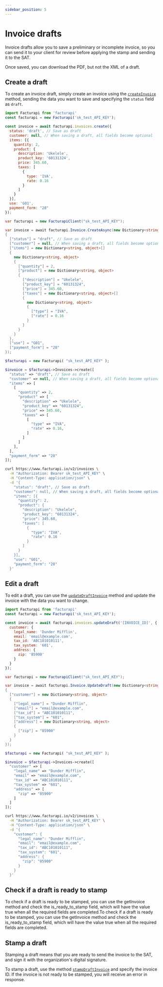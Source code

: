 ```yaml
---
sidebar_position: 5
---
```



# Invoice drafts

Invoice drafts allow you to save a preliminary or incomplete invoice, so you can send it to your client for review before applying the stamp and sending it to the SAT.

Once saved, you can download the PDF, but not the XML of a draft.

## Create a draft

To create an invoice draft, simply create an invoice using the [`createInvoice`](/api/#tag/invoice/operation/createInvoice) method, sending the data you want to save and specifying the `status` field as `draft`.

<Tabs groupId="codeExamples">
<TabItem value="js" label="Node.js" default>

```javascript
import Facturapi from 'facturapi'
const facturapi = new Facturapi('sk_test_API_KEY');

const invoice = await facturapi.invoices.create({
  status: 'draft', // Save as draft
  customer: null, // When saving a draft, all fields become optional
  items: [{
    quantity: 2,
    product: {
      description: 'Ukelele',
      product_key: '60131324',
      price: 345.60,
      taxes: [
        {
          type: 'IVA',
          rate: 0.16
        }
      ]
    }
  }],
  use: 'G01',
  payment_form: "28"
});
```

</TabItem>
<TabItem value="cs" label="C#">

```csharp
var facturapi = new FacturapiClient("sk_test_API_KEY");

var invoice = await facturapi.Invoice.CreateAsync(new Dictionary<string, object>
{
  ["status"] = "draft", // Save as draft
  ["customer"] = null, // When saving a draft, all fields become optional
  ["items"] = new Dictionary<string, object>[]
  {
    new Dictionary<string, object>
    {
      ["quantity"] = 2,
      ["product"] = new Dictionary<string, object>
      {
        ["description"] = "Ukelele",
        ["product_key"] = "60131324",
        ["price"] = 345.60,
        ["taxes"] = new Dictionary<string, object>[]
        {
          new Dictionary<string, object>
          {
            ["type"] = "IVA",
            ["rate"] = 0.16
          }
        }
      }
    }
  },
  ["use"] = "G01",
  ["payment_form"] = "28"
});
```

</TabItem>
<TabItem value="php" label="PHP">

```php
$facturapi = new Facturapi( "sk_test_API_KEY" );

$invoice = $facturapi->Invoices->create([
  "status" => "draft", // Save as draft
  "customer" => null, // When saving a draft, all fields become optional
  "items" => [
    [
      "quantity" => 2,
      "product" => [
        "description" => "Ukelele",
        "product_key" => "60131324",
        "price" => 345.60,
        "taxes" => [
          [
            "type" => "IVA",
            "rate" => 0.16,
          ]
        ]
      ]
    ],
  ],
  "payment_form" => "28"
]);
```

</TabItem>
<TabItem value="curl" label="cURL">

```bash
curl https://www.facturapi.io/v2/invoices \
  -H "Authorization: Bearer sk_test_API_KEY" \
  -H "Content-Type: application/json" \
  -d '{
    "status": "draft", // Save as draft
    "customer": null, // When saving a draft, all fields become optional
    "items": [{
      "quantity": 2,
      "product": {
        "description": "Ukelele",
        "product_key": "60131324",
        "price": 345.60,
        "taxes": [
          {
            "type": "IVA",
            "rate": 0.16
          }
        ]
      }
    }],
    "use": "G01",
    "payment_form": "28"
  }'
```

</TabItem>
</Tabs>

## Edit a draft

To edit a draft, you can use the
[`updateDraftInvoice`](/api/#tag/invoice/operation/updateDraftInvoice) method
and update the invoice with the data you want to change.

<Tabs groupId="codeExamples">
<TabItem value="js" label="Node.js" default>

```javascript
import Facturapi from 'facturapi'
const facturapi = new Facturapi('sk_test_API_KEY');

const invoice = await facturapi.invoices.updateDraft('[INVOICE_ID]', {
  customer: {
    legal_name: 'Dunder Mifflin',
    email: 'email@example.com',
    tax_id: 'ABC101010111',
    tax_system: '601',
    address: {
      zip: '85900'
    }
  }
});
```

</TabItem>
<TabItem value="cs" label="C#">

```csharp
var facturapi = new FacturapiClient("sk_test_API_KEY");

var invoice = await facturapi.Invoice.UpdateDraft(new Dictionary<string, object>
{
  ["customer"] = new Dictionary<string, object>
  {
    ["legal_name"] = "Dunder Mifflin",
    ["email"] = "email@example.com",
    ["tax_id"] = "ABC101010111",
    ["tax_system"] = "601",
    ["address"] = new Dictionary<string, object>
    {
      ["zip"] = "85900"
    }
  }
});
```

</TabItem>
<TabItem value="php" label="PHP">

```php
$facturapi = new Facturapi( "sk_test_API_KEY" );

$invoice = $facturapi->Invoices->create([
  "customer" => [
    "legal_name" => "Dunder Mifflin",
    "email" => "email@example.com",
    "tax_id" => "ABC101010111",
    "tax_system" => "601",
    "address" => [
      "zip" => "85900"
    ]
  ]
]);
```

</TabItem>
<TabItem value="curl" label="cURL">

```bash
curl https://www.facturapi.io/v2/invoices \
  -H "Authorization: Bearer sk_test_API_KEY" \
  -H "Content-Type: application/json" \
  -d '{
    "customer": {
      "legal_name": "Dunder Mifflin",
      "email": "email@example.com",
      "tax_id": "ABC101010111",
      "tax_system": "601",
      "address": {
        "zip": "85900"
      }
    }
  }'
```

</TabItem>
</Tabs>

## Check if a draft is ready to stamp

To check if a draft is ready to be stamped, you can use the getInvoice method
and check the is_ready_to_stamp field, which will have the value true when all
the required fields are completed.To check if a draft is ready to be stamped,
you can use the getInvoice method and check the is_ready_to_stamp field, which
will have the value true when all the required fields are completed.

## Stamp a draft

Stamping a draft means that you are ready to send the invoice to the SAT, and
sign it with the organization's digital signature.

To stamp a draft, use the method
[`stampDraftInvoice`](/api/#tag/invoice/operation/stampDraftInvoice)
and specify the invoice ID. If the invoice is not ready to be stamped,
you will receive an error in response.

